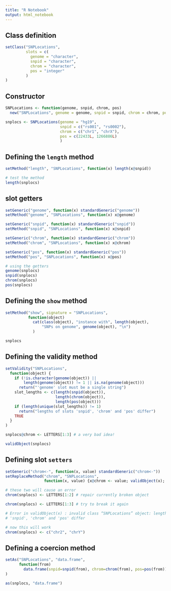 ```yaml
---
title: "R Notebook"
output: html_notebook
---
```


## Class definition

```r
setClass("SNPLocations", 
         slots = c(
           genome = "character",
           snpid = "character",
           chrom = "character",
           pos = "integer"
         )
)

```


## Constructor
```r
SNPLocations <- function(genome, snpid, chrom, pos) 
  new("SNPLocations", genome = genome, snpid = snpid, chrom = chrom, pos = pos)


```


```r
snplocs <- SNPLocations(genome = "hg19",
                        snpid = c("rs001", "rs0002"),
                        chrom = c("chr1", "chrX"),
                        pos = c(22433L, 1266886L)
                        )
```


## Defining the `length` method
```r
setMethod("length", "SNPLocations", function(x) length(x@snpid))
```

```r
# test the method
length(snplocs)
```

## slot getters

```r
setGeneric("genome", function(x) standardGeneric("genome"))
setMethod("genome", "SNPLocations", function(x) x@genome)

setGeneric("snpid", function(x) standardGeneric("snpid"))
setMethod("snpid", "SNPLocations", function(x) x@snpid)

setGeneric("chrom", function(x) standardGeneric("chrom"))
setMethod("chrom", "SNPLocations", function(x) x@chrom)

setGeneric("pos", function(x) standardGeneric("pos"))
setMethod("pos", "SNPLocations", function(x) x@pos)
```

```r
# using the getters
genome(snplocs)
snpid(snplocs)
chrom(snplocs)
pos(snplocs)
```

## Defining the `show` method

```r
setMethod("show", signature = "SNPLocations",
          function(object)
            cat(class(object), "instance with", length(object),
                "SNPs on genome", genome(object), "\n")
            )
```


```r
snplocs
```

## Defining the validity method

```r
setValidity("SNPLocations",
  function(object) {
    if (!is.character(genome(object)) || 
        length(genome(object)) != 1 || is.na(genome(object))) 
      return("'genome' slot must be a single string") 
    slot_lengths <- c(length(snpid(object)), 
                      length(chrom(object)), 
                      length(pos(object)))
    if (length(unique(slot_lengths)) != 1)
      return("lengths of slots 'snpid', 'chrom' and 'pos' differ")
    TRUE
  }
)

```

```r
snplocs@chrom <- LETTERS[1:3] # a very bad idea!

validObject(snplocs)
```

## Defining slot `setters`
```r
setGeneric("chrom<-", function(x, value) standardGeneric("chrom<-"))
setReplaceMethod("chrom", "SNPLocations", 
                 function(x, value) {x@chrom <- value; validObject(x); x})
```

```r
# these two will cause an error
chrom(snplocs) <- LETTERS[1:2] # repair currently broken object

chrom(snplocs) <- LETTERS[1:3] # try to break it again

# Error in validObject(x) : invalid class “SNPLocations” object: lengths of slots 
# 'snpid', 'chrom' and 'pos' differ
```

```r
# now this will work
chrom(snplocs) <- c("chr2", "chrY")
```


## Defining a coercion method

```r
setAs("SNPLocations", "data.frame", 
      function(from) 
        data.frame(snpid=snpid(from), chrom=chrom(from), pos=pos(from))
)      
```

```r
as(snplocs, "data.frame")
```

